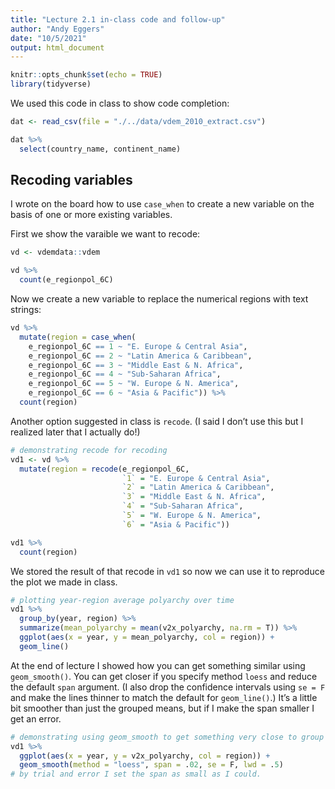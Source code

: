 ```yaml
---
title: "Lecture 2.1 in-class code and follow-up"
author: "Andy Eggers"
date: "10/5/2021"
output: html_document
---
```


```r
knitr::opts_chunk$set(echo = TRUE)
library(tidyverse)
```

We used this code in class to show code completion: 

```r
dat <- read_csv(file = "./../data/vdem_2010_extract.csv")

dat %>% 
  select(country_name, continent_name)

```
## Recoding variables

I wrote on the board how to use `case_when` to create a new variable on the basis of one or more existing variables.

First we show the varaible we want to recode:

```r
vd <- vdemdata::vdem

vd %>% 
  count(e_regionpol_6C)
```

Now we create a new variable to replace the numerical regions with text strings:

```r
vd %>% 
  mutate(region = case_when(
    e_regionpol_6C == 1 ~ "E. Europe & Central Asia",
    e_regionpol_6C == 2 ~ "Latin America & Caribbean",
    e_regionpol_6C == 3 ~ "Middle East & N. Africa",
    e_regionpol_6C == 4 ~ "Sub-Saharan Africa",
    e_regionpol_6C == 5 ~ "W. Europe & N. America",
    e_regionpol_6C == 6 ~ "Asia & Pacific")) %>% 
  count(region)
```

Another option suggested in class is `recode`. (I said I don't use this but I realized later that I actually do!)

```r
# demonstrating recode for recoding 
vd1 <- vd %>% 
  mutate(region = recode(e_regionpol_6C, 
                         `1` = "E. Europe & Central Asia", 
                         `2` = "Latin America & Caribbean", 
                         `3` = "Middle East & N. Africa", 
                         `4` = "Sub-Saharan Africa", 
                         `5` = "W. Europe & N. America", 
                         `6` = "Asia & Pacific")) 

vd1 %>% 
  count(region)
```

We stored the result of that recode in `vd1` so now we can use it to reproduce the plot we made in class.

```r
# plotting year-region average polyarchy over time
vd1 %>% 
  group_by(year, region) %>% 
  summarize(mean_polyarchy = mean(v2x_polyarchy, na.rm = T)) %>% 
  ggplot(aes(x = year, y = mean_polyarchy, col = region)) + 
  geom_line()
```

At the end of lecture I showed how you can get something similar using `geom_smooth()`. You can get closer if you specify method `loess` and reduce the default `span` argument. (I also drop the confidence intervals using `se = F` and make the lines thinner to match the default for `geom_line()`.) It's a little bit smoother than just the grouped means, but if I make the span smaller I get an error.

```r
# demonstrating using geom_smooth to get something very close to group means 
vd1 %>% 
  ggplot(aes(x = year, y = v2x_polyarchy, col = region)) + 
  geom_smooth(method = "loess", span = .02, se = F, lwd = .5)
# by trial and error I set the span as small as I could.
```



